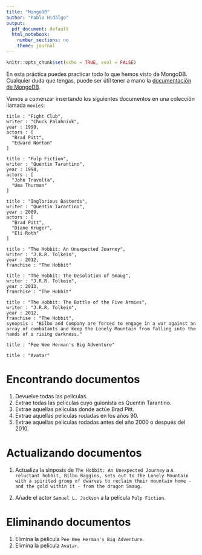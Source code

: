```yaml
---
title: "MongoDB"
author: "Pablo Hidalgo"
output:
  pdf_document: default
  html_notebook:
    number_sections: no
    theme: journal
---
```


```r
knitr::opts_chunk$set(echo = TRUE, eval = FALSE)
```


En esta práctica puedes practicar todo lo que hemos visto de MongoDB. Cualquier duda que tengas, puede ser útil tener a mano la [documentación de MongoDB](https://docs.mongodb.com/manual/).

Vamos a comenzar insertando los siguientes documentos en una colección llamada `movies`:

```{}
title : "Fight Club",
writer : "Chuck Palahniuk",
year : 1999,
actors : [
  "Brad Pitt",
  "Edward Norton"
]
```

```{}
title : "Pulp Fiction",
writer : "Quentin Tarantino",
year : 1994,
actors : [
  "John Travolta",
  "Uma Thurman"
]
```

```{}
title : "Inglorious Basterds",
writer : "Quentin Tarantino",
year : 2009,
actors : [
  "Brad Pitt",
  "Diane Kruger",
  "Eli Roth"
]
```

```{}
title : "The Hobbit: An Unexpected Journey",
writer : "J.R.R. Tolkein",
year : 2012,
franchise : "The Hobbit"
```

```{}
title : "The Hobbit: The Desolation of Smaug",
writer : "J.R.R. Tolkein",
year : 2013,
franchise : "The Hobbit"
```

```{}
title : "The Hobbit: The Battle of the Five Armies",
writer : "J.R.R. Tolkein",
year : 2012,
franchise : "The Hobbit",
synopsis : "Bilbo and Company are forced to engage in a war against an array of combatants and keep the Lonely Mountain from falling into the hands of a rising darkness."
```


```{}
title : "Pee Wee Herman's Big Adventure"
```

```{}
title : "Avatar"
```


# Encontrando documentos

1. Devuelve todas las películas.
2. Extrae todas las películas cuyo guionista es Quentin Tarantino.
3. Extrae aquellas películas donde actúe Brad Pitt.
4. Extrae aquellas películas rodadas en los años 90.
5. Extrae aquellas películas rodadas antes del año 2000 o después del 2010.

# Actualizando documentos

1. Actualiza la sinposis de `The Hobbit: An Unexpected Journey` a `A reluctant hobbit, Bilbo Baggins, sets out to the Lonely Mountain with a spirited group of dwarves to reclaim their mountain home - and the gold within it - from the dragon Smaug.`

2. Añade el actor `Samuel L. Jackson` a la película `Pulp Fiction`.


# Eliminando documentos

1. Elimina la película `Pee Wee Herman's Big Adventure`.
2. Elimina la película `Avatar`.